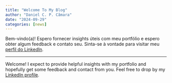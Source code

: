 ```yaml
---
title: "Welcome To My Blog"
author: "Daniel C. P. Câmara"
date: "2024-09-29"
categories: [news]
---
```


Bem-vindo(a)! Espero fornecer insights úteis com meu portfólio e espero obter algum feedback e contato seu. Sinta-se à vontade para visitar meu [perfil do LinkedIn](https://www.linkedin.com/in/daniel-câmara-5270732b3/){target="_blank"}.

------------------------------------------------------------------------

Welcome! I expect to provide helpful insights with my portfolio and hopefully get some feedback and contact from you. Feel free to drop by my [LinkedIn profile](https://www.linkedin.com/in/daniel-câmara-5270732b3/){target="_blank"}.
